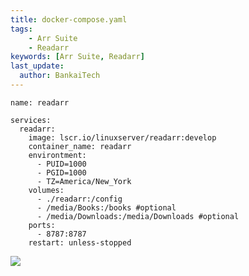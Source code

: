 ---
title: docker-compose.yaml
tags:
    - Arr Suite
    - Readarr
keywords: [Arr Suite, Readarr]
last_update:
  author: BankaiTech
---
```
name: readarr

services:
  readarr:
    image: lscr.io/linuxserver/readarr:develop
    container_name: readarr
    environtment:
      - PUID=1000
      - PGID=1000
      - TZ=America/New_York
    volumes:
      - ./readarr:/config
      - /media/Books:/books #optional
      - /media/Downloads:/media/Downloads #optional
    ports:
      - 8787:8787
    restart: unless-stopped
```

<a href="https://www.buymeacoffee.com/BankaiTech"><img src="https://img.buymeacoffee.com/button-api/?text=Buy me a beer&emoji=🍺&slug=BankaiTech&button_colour=FFDD00&font_colour=000000&font_family=Cookie&outline_colour=000000&coffee_colour=ffffff" /></a>

